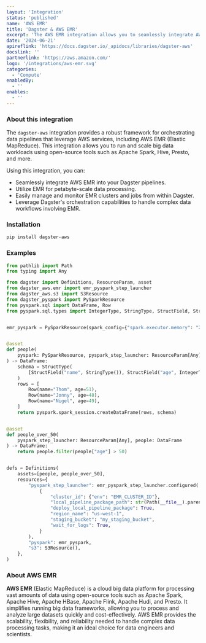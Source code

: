 ```yaml
---
layout: 'Integration'
status: 'published'
name: 'AWS EMR'
title: 'Dagster & AWS EMR'
excerpt: 'The AWS EMR integration allows you to seamlessly integrate AWS EMR into your Dagster pipelines for petabyte-scale data processing using open-source tools like Apache Spark, Hive, Presto, and more.'
date: '2024-06-21'
apireflink: 'https://docs.dagster.io/_apidocs/libraries/dagster-aws'
docslink: ''
partnerlink: 'https://aws.amazon.com/'
logo: '/integrations/aws-emr.svg'
categories:
  - 'Compute'
enabledBy:
  - ''
enables:
  - ''
---
```


### About this integration

The `dagster-aws` integration provides a robust framework for orchestrating data pipelines that leverage AWS services, including AWS EMR (Elastic MapReduce). This integration allows you to run and scale big data workloads using open-source tools such as Apache Spark, Hive, Presto, and more.

Using this integration, you can:

- Seamlessly integrate AWS EMR into your Dagster pipelines.
- Utilize EMR for petabyte-scale data processing.
- Easily manage and monitor EMR clusters and jobs from within Dagster.
- Leverage Dagster's orchestration capabilities to handle complex data workflows involving EMR.

### Installation

```bash
pip install dagster-aws
```

### Examples

```python
from pathlib import Path
from typing import Any

from dagster import Definitions, ResourceParam, asset
from dagster_aws.emr import emr_pyspark_step_launcher
from dagster_aws.s3 import S3Resource
from dagster_pyspark import PySparkResource
from pyspark.sql import DataFrame, Row
from pyspark.sql.types import IntegerType, StringType, StructField, StructType


emr_pyspark = PySparkResource(spark_config={"spark.executor.memory": "2g"})


@asset
def people(
    pyspark: PySparkResource, pyspark_step_launcher: ResourceParam[Any]
) -> DataFrame:
    schema = StructType(
        [StructField("name", StringType()), StructField("age", IntegerType())]
    )
    rows = [
        Row(name="Thom", age=51),
        Row(name="Jonny", age=48),
        Row(name="Nigel", age=49),
    ]
    return pyspark.spark_session.createDataFrame(rows, schema)


@asset
def people_over_50(
    pyspark_step_launcher: ResourceParam[Any], people: DataFrame
) -> DataFrame:
    return people.filter(people["age"] > 50)


defs = Definitions(
    assets=[people, people_over_50],
    resources={
        "pyspark_step_launcher": emr_pyspark_step_launcher.configured(
            {
                "cluster_id": {"env": "EMR_CLUSTER_ID"},
                "local_pipeline_package_path": str(Path(__file__).parent),
                "deploy_local_pipeline_package": True,
                "region_name": "us-west-1",
                "staging_bucket": "my_staging_bucket",
                "wait_for_logs": True,
            }
        ),
        "pyspark": emr_pyspark,
        "s3": S3Resource(),
    },
)
```

### About AWS EMR

**AWS EMR** (Elastic MapReduce) is a cloud big data platform for processing vast amounts of data using open-source tools such as Apache Spark, Apache Hive, Apache HBase, Apache Flink, Apache Hudi, and Presto. It simplifies running big data frameworks, allowing you to process and analyze large datasets quickly and cost-effectively. AWS EMR provides the scalability, flexibility, and reliability needed to handle complex data processing tasks, making it an ideal choice for data engineers and scientists.
